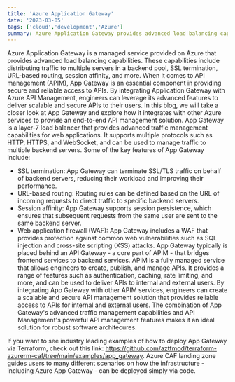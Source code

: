 ```yaml
---
title: 'Azure Application Gateway'
date: '2023-03-05'
tags: ['cloud','development','Azure']
summary: Azure Application Gateway provides advanced load balancing capabilities
---
```


Azure Application Gateway is a managed service provided on Azure that provides advanced load balancing capabilities.
These capabilities include distributing traffic to multiple servers in a backend pool, SSL termination, URL-based routing, session affinity, and more.
When it comes to API management (APIM), App Gateway is an essential component in providing secure and reliable access to APIs. 
By integrating Application Gateway with Azure API Management, engineers can leverage its advanced features to deliver scalable and secure APIs to their users.
In this blog, we will take a closer look at App Gateway and explore how it integrates with other Azure services to provide an end-to-end API management solution.
App Gateway is a layer-7 load balancer that provides advanced traffic management capabilities for web applications. 
It supports multiple protocols such as HTTP, HTTPS, and WebSocket, and can be used to manage traffic to multiple backend servers.
Some of the key features of App Gateway include:
- SSL termination: App Gateway can terminate SSL/TLS traffic on behalf of backend servers, reducing their workload and improving their performance.
- URL-based routing: Routing rules can be defined based on the URL of incoming requests to direct traffic to specific backend servers.
- Session affinity: App Gateway supports session persistence, which ensures that subsequent requests from the same user are sent to the same backend server.
- Web application firewall (WAF): App Gateway includes a WAF that provides protection against common web vulnerabilities such as SQL injection and cross-site scripting (XSS) attacks.
App Gateway typically is placed behind an API Gateway - a core part of APIM - that bridges frontend services to backend services.
APIM is a fully managed service that allows engineers to create, publish, and manage APIs. 
It provides a range of features such as authentication, caching, rate limiting, and more, and can be used to deliver APIs to internal and external users.
By integrating App Gateway with other APIM services, engineers can create a scalable and secure API management solution that provides reliable access to APIs for internal and external users. 
The combination of App Gateway's advanced traffic management capabilities and API Management's powerful API management features makes it an ideal solution for robust software architecures.

If you want to see industry leading examples of how to deploy App Gateway via Terraform, check out this link: https://github.com/aztfmod/terraform-azurerm-caf/tree/main/examples/app_gateway.
Azure CAF landing zone guides users to many different scenarios on how the infrastructure - including Azure App Gateway - can be deployed simply via code.